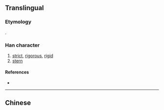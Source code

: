 {{also|厳|嚴}}<!-- may be replaced by zh-forms -->
==Translingual==
{{ja-forms|[[厳]]|严|[[嚴]]}}
===Etymology===
{{Han simp|嚴}}.

===Han character===
{{Han char|rn=1|rad=一|as=06|sn=7|four=|canj=MTCH}}

# [[strict]], [[rigorous]], [[rigid]]
# [[stern]]

====References====
* {{Han ref|kx=0078.131|hdz=10019.100|uh=4E25|ud=20005}}

----
==Chinese==
{{zh-see|嚴}}